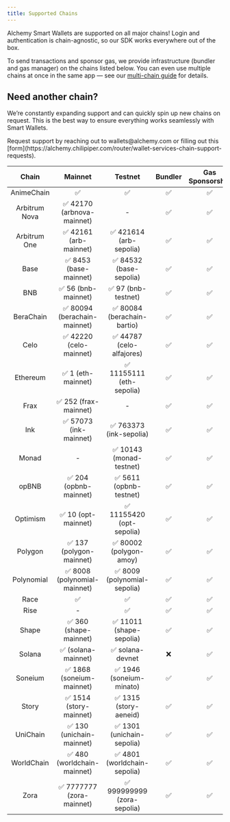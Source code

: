 ```yaml
---
title: Supported Chains
---
```


Alchemy Smart Wallets are supported on all major chains! Login and authentication is chain-agnostic, so our SDK works everywhere out of the box.

To send transactions and sponsor gas, we provide infrastructure (bundler and gas manager) on the chains listed below. You can even use multiple chains at once in the same app — see our [multi-chain guide](/wallets/recipes/multi-chain-setup) for details.

## Need another chain?

We’re constantly expanding support and can quickly spin up new chains on request. This is the best way to ensure everything works seamlessly with Smart Wallets.

<Info>
  Request support by reaching out to wallets@alchemy.com or filling out this
  [form](https://alchemy.chilipiper.com/router/wallet-services-chain-support-requests).
</Info>

|     Chain     |           Mainnet            |           Testnet            | Bundler | Gas Sponsorship |
| :-----------: | :--------------------------: | :--------------------------: | :-----: | :-------------: |
|  AnimeChain   |              ✅              |              ✅              |   ✅    |       ✅        |
| Arbitrum Nova |  ✅ 42170 (arbnova-mainnet)  |              -               |   ✅    |       ✅        |
| Arbitrum One  |    ✅ 42161 (arb-mainnet)    |   ✅ 421614 (arb-sepolia)    |   ✅    |       ✅        |
|     Base      |    ✅ 8453 (base-mainnet)    |   ✅ 84532 (base-sepolia)    |   ✅    |       ✅        |
|      BNB      |     ✅ 56 (bnb-mainnet)      |     ✅ 97 (bnb-testnet)      |   ✅    |       ✅        |
|   BeraChain   | ✅ 80094 (berachain-mainnet) | ✅ 80084 (berachain-bartio)  |   ✅    |       ✅        |
|     Celo      |   ✅ 42220 (celo-mainnet)    |  ✅ 44787 (celo-alfajores)   |   ✅    |       ✅        |
|   Ethereum    |      ✅ 1 (eth-mainnet)      |  ✅ 11155111 (eth-sepolia)   |   ✅    |       ✅        |
|     Frax      |    ✅ 252 (frax-mainnet)     |              -               |   ✅    |       ✅        |
|      Ink      |    ✅ 57073 (ink-mainnet)    |   ✅ 763373 (ink-sepolia)    |   ✅    |       ✅        |
|     Monad     |              -               |   ✅ 10143 (monad-testnet)   |   ✅    |       ✅        |
|     opBNB     |    ✅ 204 (opbnb-mainnet)    |   ✅ 5611 (opbnb-testnet)    |   ✅    |       ✅        |
|   Optimism    |     ✅ 10 (opt-mainnet)      |  ✅ 11155420 (opt-sepolia)   |   ✅    |       ✅        |
|    Polygon    |   ✅ 137 (polygon-mainnet)   |   ✅ 80002 (polygon-amoy)    |   ✅    |       ✅        |
|  Polynomial   | ✅ 8008 (polynomial-mainnet) | ✅ 8009 (polynomial-sepolia) |   ✅    |       ✅        |
|     Race      |              ✅              |              ✅              |   ✅    |       ✅        |
|     Rise      |              -               |              ✅              |   ✅    |       ✅        |
|     Shape     |    ✅ 360 (shape-mainnet)    |   ✅ 11011 (shape-sepolia)   |   ✅    |       ✅        |
|    Solana     |     ✅ (solana-mainnet)      |       ✅ solana-devnet       |   ❌    |       ✅        |
|    Soneium    |  ✅ 1868 (soneium-mainnet)   |   ✅ 1946 (soneium-minato)   |   ✅    |       ✅        |
|     Story     |   ✅ 1514 (story-mainnet)    |    ✅ 1315 (story-aeneid)    |   ✅    |       ✅        |
|   UniChain    |  ✅ 130 (unichain-mainnet)   |  ✅ 1301 (unichain-sepolia)  |   ✅    |       ✅        |
|  WorldChain   | ✅ 480 (worldchain-mainnet)  | ✅ 4801 (worldchain-sepolia) |   ✅    |       ✅        |
|     Zora      |  ✅ 7777777 (zora-mainnet)   | ✅ 999999999 (zora-sepolia)  |   ✅    |       ✅        |
